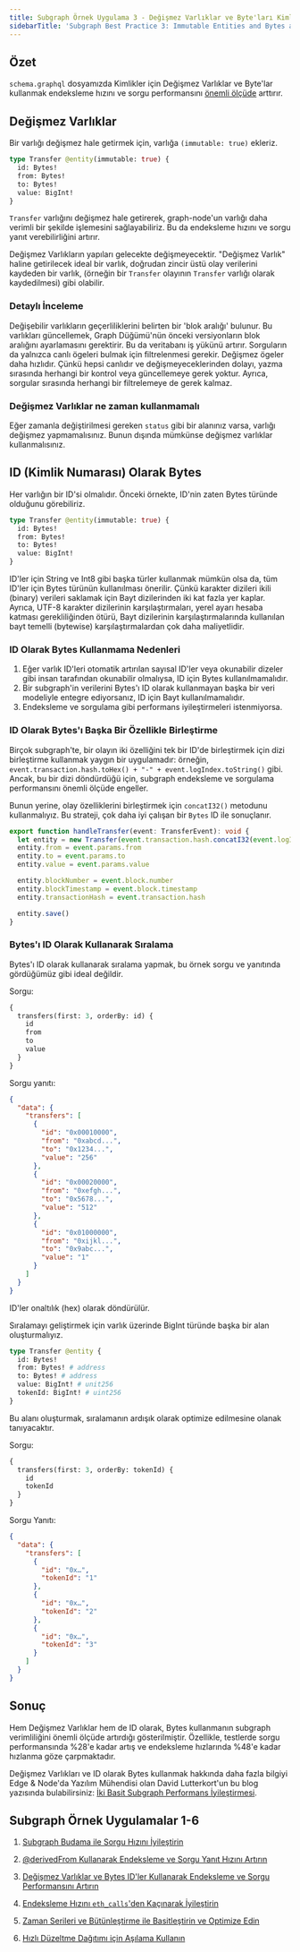 ```yaml
---
title: Subgraph Örnek Uygulama 3 - Değişmez Varlıklar ve Byte'ları Kimlik Olarak Kullanarak Endeksleme ve Sorgu Performansını İyileştirin
sidebarTitle: 'Subgraph Best Practice 3: Immutable Entities and Bytes as IDs'
---
```


## Özet

`schema.graphql` dosyamızda Kimlikler için Değişmez Varlıklar ve Byte'lar kullanmak endeksleme hızını ve sorgu performansını [önemli ölçüde](https://thegraph.com/blog/two-simple-subgraph-performance-improvements/) arttırır.

## Değişmez Varlıklar

Bir varlığı değişmez hale getirmek için, varlığa `(immutable: true)` ekleriz.

```graphql
type Transfer @entity(immutable: true) {
  id: Bytes!
  from: Bytes!
  to: Bytes!
  value: BigInt!
}
```

`Transfer` varlığını değişmez hale getirerek, graph-node'un varlığı daha verimli bir şekilde işlemesini sağlayabiliriz. Bu da endeksleme hızını ve sorgu yanıt verebilirliğini artırır.

Değişmez Varlıkların yapıları gelecekte değişmeyecektir. "Değişmez Varlık" haline getirilecek ideal bir varlık, doğrudan zincir üstü olay verilerini kaydeden bir varlık, (örneğin bir `Transfer` olayının `Transfer` varlığı olarak kaydedilmesi) gibi olabilir.

### Detaylı İnceleme

Değişebilir varlıkların geçerliliklerini belirten bir 'blok aralığı' bulunur. Bu varlıkları güncellemek, Graph Düğümü'nün önceki versiyonların blok aralığını ayarlamasını gerektirir. Bu da veritabanı iş yükünü artırır. Sorguların da yalnızca canlı ögeleri bulmak için filtrelenmesi gerekir. Değişmez ögeler daha hızlıdır. Çünkü hepsi canlıdır ve değişmeyeceklerinden dolayı, yazma sırasında herhangi bir kontrol veya güncellemeye gerek yoktur. Ayrıca, sorgular sırasında herhangi bir filtrelemeye de gerek kalmaz.

### Değişmez Varlıklar ne zaman kullanmamalı

Eğer zamanla değiştirilmesi gereken `status` gibi bir alanınız varsa, varlığı değişmez yapmamalısınız. Bunun dışında mümkünse değişmez varlıklar kullanmalısınız.

## ID (Kimlik Numarası) Olarak Bytes

Her varlığın bir ID'si olmalıdır. Önceki örnekte, ID'nin zaten Bytes türünde olduğunu görebiliriz.

```graphql
type Transfer @entity(immutable: true) {
  id: Bytes!
  from: Bytes!
  to: Bytes!
  value: BigInt!
}
```

ID'ler için String ve Int8 gibi başka türler kullanmak mümkün olsa da, tüm ID'ler için Bytes türünün kullanılması önerilir. Çünkü karakter dizileri ikili (binary) verileri saklamak için Bayt dizilerinden iki kat fazla yer kaplar. Ayrıca, UTF-8 karakter dizilerinin karşılaştırmaları, yerel ayarı hesaba katması gerekliliğinden ötürü, Bayt dizilerinin karşılaştırmalarında kullanılan bayt temelli (bytewise) karşılaştırmalardan çok daha maliyetlidir.

### ID Olarak Bytes Kullanmama Nedenleri

1. Eğer varlık ID'leri otomatik artırılan sayısal ID'ler veya okunabilir dizeler gibi insan tarafından okunabilir olmalıysa, ID için Bytes kullanılmamalıdır.
2. Bir subgraph'in verilerini Bytes'ı ID olarak kullanmayan başka bir veri modeliyle entegre ediyorsanız, ID için Bayt kullanılmamalıdır.
3. Endeksleme ve sorgulama gibi performans iyileştirmeleri istenmiyorsa.

### ID Olarak Bytes'ı Başka Bir Özellikle Birleştirme

Birçok subgraph'te, bir olayın iki özelliğini tek bir ID'de birleştirmek için dizi birleştirme kullanmak yaygın bir uygulamadır: örneğin, `event.transaction.hash.toHex() + "-" + event.logIndex.toString()` gibi. Ancak, bu bir dizi döndürdüğü için, subgraph endeksleme ve sorgulama performansını önemli ölçüde engeller.

Bunun yerine, olay özelliklerini birleştirmek için `concatI32()` metodunu kullanmalıyız. Bu strateji, çok daha iyi çalışan bir `Bytes` ID ile sonuçlanır.

```typescript
export function handleTransfer(event: TransferEvent): void {
  let entity = new Transfer(event.transaction.hash.concatI32(event.logIndex.toI32()))
  entity.from = event.params.from
  entity.to = event.params.to
  entity.value = event.params.value

  entity.blockNumber = event.block.number
  entity.blockTimestamp = event.block.timestamp
  entity.transactionHash = event.transaction.hash

  entity.save()
}
```

### Bytes'ı ID Olarak Kullanarak Sıralama

Bytes'ı ID olarak kullanarak sıralama yapmak, bu örnek sorgu ve yanıtında gördüğümüz gibi ideal değildir.

Sorgu:

```graphql
{
  transfers(first: 3, orderBy: id) {
    id
    from
    to
    value
  }
}
```

Sorgu yanıtı:

```json
{
  "data": {
    "transfers": [
      {
        "id": "0x00010000",
        "from": "0xabcd...",
        "to": "0x1234...",
        "value": "256"
      },
      {
        "id": "0x00020000",
        "from": "0xefgh...",
        "to": "0x5678...",
        "value": "512"
      },
      {
        "id": "0x01000000",
        "from": "0xijkl...",
        "to": "0x9abc...",
        "value": "1"
      }
    ]
  }
}
```

ID'ler onaltılık (hex) olarak döndürülür.

Sıralamayı geliştirmek için varlık üzerinde BigInt türünde başka bir alan oluşturmalıyız.

```graphql
type Transfer @entity {
  id: Bytes!
  from: Bytes! # address
  to: Bytes! # address
  value: BigInt! # unit256
  tokenId: BigInt! # uint256
}
```

Bu alanı oluşturmak, sıralamanın ardışık olarak optimize edilmesine olanak tanıyacaktır.

Sorgu:

```graphql
{
  transfers(first: 3, orderBy: tokenId) {
    id
    tokenId
  }
}
```

Sorgu Yanıtı:

```json
{
  "data": {
    "transfers": [
      {
        "id": "0x…",
        "tokenId": "1"
      },
      {
        "id": "0x…",
        "tokenId": "2"
      },
      {
        "id": "0x…",
        "tokenId": "3"
      }
    ]
  }
}
```

## Sonuç

Hem Değişmez Varlıklar hem de ID olarak, Bytes kullanmanın subgraph verimliliğini önemli ölçüde artırdığı gösterilmiştir. Özellikle, testlerde sorgu performansında %28'e kadar artış ve endeksleme hızlarında %48'e kadar hızlanma göze çarpmaktadır.

Değişmez Varlıkları ve ID olarak Bytes kullanmak hakkında daha fazla bilgiyi Edge & Node'da Yazılım Mühendisi olan David Lutterkort'un bu blog yazısında bulabilirsiniz: [İki Basit Subgraph Performans İyileştirmesi](https://thegraph.com/blog/two-simple-subgraph-performance-improvements/).

## Subgraph Örnek Uygulamalar 1-6

1. [Subgraph Budama ile Sorgu Hızını İyileştirin](/subgraphs/best-practices/pruning/)

2. [@derivedFrom Kullanarak Endeksleme ve Sorgu Yanıt Hızını Artırın](/subgraphs/best-practices/derivedfrom/)

3. [Değişmez Varlıklar ve Bytes ID'ler Kullanarak Endeksleme ve Sorgu Performansını Artırın](/subgraphs/best-practices/immutable-entities-bytes-as-ids/)

4. [Endeksleme Hızını `eth_calls`'den Kaçınarak İyileştirin](/subgraphs/best-practices/avoid-eth-calls/)

5. [Zaman Serileri ve Bütünleştirme ile Basitleştirin ve Optimize Edin](/subgraphs/best-practices/timeseries/)

6. [Hızlı Düzeltme Dağıtımı için Aşılama Kullanın](/subgraphs/best-practices/grafting-hotfix/)
